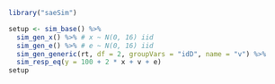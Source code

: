 ```r
library("saeSim")
```

```r
setup <- sim_base() %>% 
  sim_gen_x() %>% # x ~ N(0, 16) iid
  sim_gen_e() %>% # e ~ N(0, 16) iid
  sim_gen_generic(rt, df = 2, groupVars = "idD", name = "v") %>%
  sim_resp_eq(y = 100 + 2 * x + v + e)
setup
```

